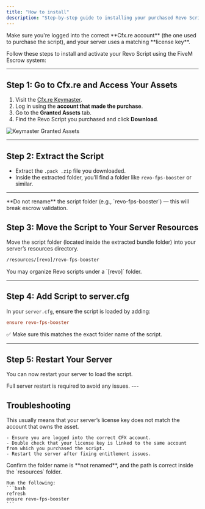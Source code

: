 ```yaml
---
title: "How to install"
description: "Step-by-step guide to installing your purchased Revo Script using the FiveM Escrow system."
---
```


<Info>
  Make sure you're logged into the correct **Cfx.re account** (the one used to purchase the script), and your server uses a matching **license key**.
</Info>

Follow these steps to install and activate your Revo Script using the FiveM Escrow system:

---

## Step 1: Go to Cfx.re and Access Your Assets

1. Visit the [Cfx.re Keymaster](https://keymaster.fivem.net/).
2. Log in using the **account that made the purchase**.
3. Go to the **Granted Assets** tab.
4. Find the Revo Script you purchased and click **Download**.

<Frame>
  <img src="/images/step1-keymaster.png" alt="Keymaster Granted Assets" style={{ borderRadius: '0.5rem' }} />
</Frame>

---

## Step 2: Extract the Script

- Extract the `.pack .zip` file you downloaded.
- Inside  the extracted folder, you’ll find a folder like `revo-fps-booster` or similar.  

---

<Warning>
  **Do not rename** the script folder (e.g., `revo-fps-booster`) — this will break escrow validation.
</Warning>

## Step 3: Move the Script to Your Server Resources

Move the script folder (located inside the extracted bundle folder) into your server’s resources directory.

```bash
/resources/[revo]/revo-fps-booster
```

<Tip>
  You may organize Revo scripts under a `[revo]` folder.
</Tip>

---

## Step 4: Add Script to server.cfg

In your `server.cfg`, ensure the script is loaded by adding:

```cfg
ensure revo-fps-booster
```

✅ Make sure this matches the exact folder name of the script.

---

## Step 5: Restart Your Server

You can now restart your server to load the script.

<Note>
Full server restart is required to avoid any issues.
</Note>
---

## Troubleshooting

<AccordionGroup>
  <Accordion title='Error: Could not verify entitlement'>
    This usually means that your server’s license key does not match the account that owns the asset.

    - Ensure you are logged into the correct CFX account.
    - Double check that your license key is linked to the same account from which you purchased the script.
    - Restart the server after fixing entitlement issues.
  </Accordion>

  <Accordion title="Script Not Appearing in Server Console">
    Confirm the folder name is **not renamed**, and the path is correct inside the `resources` folder.

    Run the following:
    ```bash
    refresh
    ensure revo-fps-booster
    ```
  </Accordion>
</AccordionGroup>

